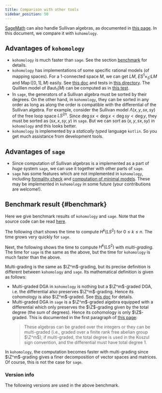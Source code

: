 ```yaml
---
title: Comparison with other tools
sidebar_position: 50
---
```


[SageMath](https://www.sagemath.org/) can also handle Sullivan algebras, as documented in [this page](https://doc.sagemath.org/html/en/reference/algebras/sage/algebras/commutative_dga.html).
In this document, we compare it with `kohomology`.

## Advantages of `kohomology`
- `kohomology` is much faster than `sage`.
  See the section [benchmark](#benchmark) for details.
- `kohomology` has implementations of some specific rational models (of mapping spaces).
  For a 1-connected space $M$, we can get
  $LM$, $ES^1\times_{S^1}LM$ and $\operatorname{Map}([0,1], M)$ easily.
  See [this doc](./free-loop-space.mdx) and tests in [this directory](https://github.com/shwaka/kohomology/tree/main/kohomology/src/jvmTest/kotlin/com/github/shwaka/kohomology/model).
  The Quilllen model of $B\operatorname{aut}_1(M)$ can be computed as in [this test](https://github.com/shwaka/kohomology/blob/main/kohomology/src/jvmTest/kotlin/com/github/shwaka/kohomology/free/DerivationDGLieAlgebraTest.kt).
- In `sage`, the generators of a Sullivan algebra must be sorted by their degrees.
  On the other hand, in `kohomology`,
  they can be sorted in any order
  as long as along the order is compatible with the differential of the Sullivan algebra.
  For example, consider the Sullivan model $\Lambda(x, y, sx, sy)$
  of the free loop space $LS^{2n}$.
  Since $\deg{sx} < \deg{x} < \deg{sy} < \deg{y}$,
  they must be sorted as $(sx, x, sy, y)$ in `sage`.
  But we can sort as $(x, y, sx, sy)$ in `kohomology` and this looks better.
- `kohomology` is implemented by a *statically typed* language `kotlin`.
  So you get much assistance from development tools.

## Advantages of `sage`
- Since computation of Sullivan algebras is a implemented as a part of *huge* system `sage`,
  we can use it together with other parts of `sage`.
- `sage` has some features which are not implemented in `kohomology`,
  including [formality check](https://doc.sagemath.org/html/en/reference/algebras/sage/algebras/commutative_dga.html#sage.algebras.commutative_dga.DifferentialGCAlgebra.is_formal) and [computation of minimal models](https://doc.sagemath.org/html/en/reference/algebras/sage/algebras/commutative_dga.html#sage.algebras.commutative_dga.DifferentialGCAlgebra.minimal_model).
  These may be implemented in `kohomology` in some future (your contributions are welcome!).


## Benchmark result {#benchmark}

Here we give benchmark results of `kohomology` and `sage`.
Note that the source code can be read [here](https://github.com/shwaka/kohomology/tree/main/website/comparison).

The following chart shows the time to compute
$H^k(LS^{2})$ for $0\leq k\leq n$.
The time grows very quickly for `sage`.

<ComparisonChart target="FreeLoopSpaceOf2Sphere" />

Next, the following shows the time to compute $H^k(LS^{2})$ with *multi-grading*.
The time for `sage` is the same as the above,
but the time for `kohomology` is much faster than the above.

<ComparisonChart target="FreeLoopSpaceOf2SphereWithMultiGrading" />

Multi-grading is the same as $\Z^m$-grading,
but its precise definition is different between `kohomology` and `sage`.
Its mathematical definition is given as follows:
- Multi-graded DGA in `kohomology` is nothing but a $\Z^m$-graded DGA,
  i.e. the differential also preserves $\Z^m$-grading.
  Hence its cohomology is also $\Z^m$-graded.
  See [this doc](./multi-degree.mdx) for details.
- Multi-graded DGA in `sage` is a $\Z^m$-graded algebra
  equipped with a differential which only preserves the $\Z$-grading
  given by the total degree (the sum of degrees).
  Hence its cohomology is only $\Z$-graded.
  This is documented in the first paragraph of [this page](https://doc.sagemath.org/html/en/reference/algebras/sage/algebras/commutative_dga.html):
  > These algebras can be graded over the integers or
  > they can be multi-graded (i.e., graded over a finite rank free abelian group $\Z^m$);
  > if multi-graded, the total degree is used in the Koszul sign convention,
  > and the differential must have total degree 1.

In `kohomology`,
the computation becomes faster with multi-grading
since $\Z^m$-grading gives a finer decomposition of vector spaces and matrices.
Of course, this is not the case for `sage`.

### Version info
The following versions are used in the above benchmark.

<ShowVersion tool="sage"/>
<ShowVersion tool="kohomology"/>
